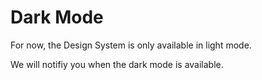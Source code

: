 
<Meta title="FAQ/Dark Mode" />

# Dark Mode

For now, the Design System is only available in light mode.

We will notifiy you when the dark mode is available.
